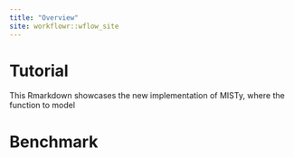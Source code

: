 ```yaml
---
title: "Overview"
site: workflowr::wflow_site
---
```


# Tutorial

This Rmarkdown showcases the new implementation of MISTy, where the
function to model

# Benchmark
